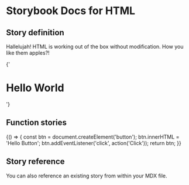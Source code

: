 
# Storybook Docs for HTML

<Meta title="Addons|Docs" />

## Story definition

Hallelujah! HTML is working out of the box without modification.
How you like them apples?!

<Story name="heading" height="100px">
  {'<h1>Hello World</h1>'}
</Story>

## Function stories

<Story name="function" height="100px">
  {() => {
    const btn = document.createElement('button');
    btn.innerHTML = 'Hello Button';
    btn.addEventListener('click', action('Click'));
    return btn;
  }}
</Story>

## Story reference

You can also reference an existing story from within your MDX file.

<Story id="welcome--welcome" height="800px" />
